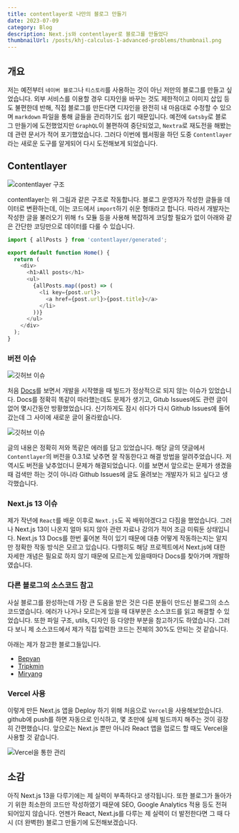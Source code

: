 ```yaml
---
title: contentlayer로 나만의 블로그 만들기
date: 2023-07-09
category: Blog
description: Next.js와 contentlayer로 블로그를 만들었다
thumbnailUrl: /posts/khj-calculus-1-advanced-problems/thumbnail.png
---
```


## 개요

저는 예전부터 `네이버 블로그`나 `티스토리`를 사용하는 것이 아닌 저만의 블로그를 만들고 싶었습니다. 외부 서비스를 이용할 경우 디자인을 바꾸는 것도 제한적이고 이미지 삽입 등도 불편한데 반해, 직접 블로그를 만든다면 디자인을 완전히 내 마음대로 수정할 수 있으며 `markdown` 파일을 통해 글들을 관리하기도 쉽기 때문입니다.
예전에 `Gatsby`로 블로그 만들기에 도전했었지만 `GraphQL`이 불편하여 중단되었고, `Nextra`로 재도전을 해봤는데 관련 문서가 적어 포기했었습니다. 그러다 이번에 웹서핑을 하던 도중 `Contentlayer`라는 새로운 도구를 알게되어 다시 도전해보게 되었습니다.

## Contentlayer

![contentlayer 구조](/posts/blog-with-contentlayer/contentlayer-구조.png)

contentlayer는 위 그림과 같은 구조로 작동합니다. 블로그 운영자가 작성한 글들을 데이터로 변환하는데, 이는 코드에서 `import`하기 쉬운 형태라고 합니다. 따라서 개발자는 작성한 글을 불러오기 위해 `fs` 모듈 등을 사용해 복잡하게 코딩할 필요가 없이 아래와 같은 간단한 코딩만으로 데이터를 다룰 수 있습니다.

```javascript
import { allPosts } from 'contentlayer/generated';

export default function Home() {
  return (
    <div>
      <h1>All posts</h1>
      <ul>
        {allPosts.map((post) => (
          <li key={post.url}>
            <a href={post.url}>{post.title}</a>
          </li>
        ))}
      </ul>
    </div>
  );
}
```

### 버전 이슈

![깃허브 이슈](/posts/blog-with-contentlayer/빌드가-안되는-이슈.png)

처음 [Docs](https://www.contentlayer.dev/docs/getting-started-cddd76b7)를 보면서 개발을 시작했을 때 빌드가 정상적으로 되지 않는 이슈가 있었습니다. Docs를 정확히 똑같이 따라했는데도 문제가 생기고, Gitub Issues에도 관련 글이 없어 몇시간동안 방황했었습니다. 신기하게도 잠시 쉬다가 다시 Github Issues에 들어갔는데 그 사이에 새로운 글이 올라왔습니다.

![깃허브 이슈](/posts/blog-with-contentlayer/깃허브-이슈.png)

글의 내용은 정확히 저와 똑같은 에러를 담고 있었습니다. 해당 글의 댓글에서 `Contentlayer`의 버전을 0.3.1로 낮추면 잘 작동한다고 해결 방법을 알려주었습니다. 저 역시도 버전을 낮추었더니 문제가 해결되었습니다. 이를 보면서 앞으로는 문제가 생겼을 때 검색만 하는 것이 아니라 Github Issues에 글도 올려보는 개발자가 되고 싶다고 생각했습니다.

### Next.js 13 이슈

제가 작년에 `React`를 배운 이후로 `Next.js`도 꼭 배워야겠다고 다짐을 했었습니다. 그러나 Next.js 13이 나온지 얼마 되지 않아 관련 자료나 강의가 적어 조금 미뤄둔 상태입니다. Next.js 13 Docs를 한번 훑어본 적이 있기 때문에 대충 어떻게 작동하는지는 알지만 정확한 작동 방식은 모르고 있습니다. 다행히도 해당 프로젝트에서 Next.js에 대한 자세한 개념은 필요로 하지 않기 때문에 모르는게 있을때마다 Docs를 찾아가며 개발하였습니다.

### 다른 블로그의 소스코드 참고

사실 블로그를 완성하는데 가장 큰 도움을 받은 것은 다른 분들이 만드신 블로그의 소스코드였습니다. 에러가 나거나 모르는게 있을 때 대부분은 소스코드를 읽고 해결할 수 있었습니다. 또한 파일 구조, utils, 디자인 등 다양한 부분을 참고하기도 하였습니다. 그러다 보니 제 소스코드에서 제가 직접 입력한 코드는 전체의 30%도 안되는 것 같습니다.

아래는 제가 참고한 블로그들입니다.

- [Bepyan](https://bepyan.github.io/)
- [Tripkmin](https://blog-tripkmin.vercel.app/)
- [Miryang](https://miryang.dev/)

### Vercel 사용

이렇게 만든 Next.js 앱을 Deploy 하기 위해 처음으로 `Vercel`을 사용해보았습니다. github에 push를 하면 자동으로 인식하고, 몇 초만에 실제 빌드까지 해주는 것이 굉장히 간편했습니다. 앞으로는 Next.js 뿐만 아니라 React 앱을 업로드 할 때도 Vercel을 사용할 것 같습니다.

![Vercel을 통한 관리](/posts/blog-with-contentlayer/Vercel을-통한-관리.png)

## 소감

아직 Next.js 13을 다루기에는 제 실력이 부족하다고 생각됩니다. 또한 블로그가 돌아가기 위한 최소한의 코드만 작성하였기 때문에 SEO, Google Analytics 적용 등도 전혀 되어있지 않습니다. 언젠가 React, Next.js를 다루는 제 실력이 더 발전한다면 그 때 다시 (더 완벽한) 블로그 만들기에 도전해보겠습니다.
